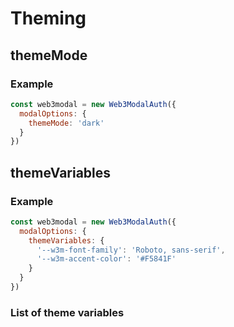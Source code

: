 
# Theming

## themeMode

<ThemeModePartial />

### Example

```js
const web3modal = new Web3ModalAuth({
  modalOptions: {
    themeMode: 'dark'
  }
})
```

## themeVariables

<ThemeVariablesPartial />

### Example

```js
const web3modal = new Web3ModalAuth({
  modalOptions: {
    themeVariables: {
      '--w3m-font-family': 'Roboto, sans-serif',
      '--w3m-accent-color': '#F5841F'
    }
  }
})
```

### List of theme variables

<ThemeVariablesTablePartial />
